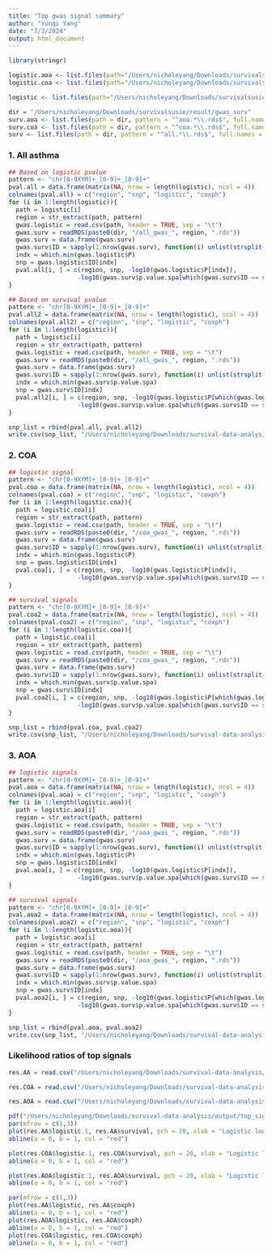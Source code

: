 ```yaml
---
title: "Top gwas signal summary"
author: "Yunqi Yang"
date: "7/3/2024"
output: html_document
---
```


```r
library(stringr)
```

```r
logistic.aoa <- list.files(path="/Users/nicholeyang/Downloads/survivalsusie/data/gwas_logistic_out/aoa", pattern = "\\.glm\\.logistic$", full.names = TRUE)
logistic.coa <- list.files(path="/Users/nicholeyang/Downloads/survivalsusie/data/gwas_logistic_out/coa", pattern = "\\.glm\\.logistic$", full.names = TRUE)

logistic <- list.files(path="/Users/nicholeyang/Downloads/survivalsusie/data/gwas_logistic_out/all", pattern = "\\.glm\\.logistic$", full.names = TRUE)
```

```r
dir = "/Users/nicholeyang/Downloads/survivalsusie/result/gwas_surv"
surv.aoa <- list.files(path = dir, pattern = "^aoa.*\\.rds$", full.names = TRUE)
surv.coa <- list.files(path = dir, pattern = "^coa.*\\.rds$", full.names = TRUE)
surv <- list.files(path = dir, pattern = "^all.*\\.rds$", full.names = TRUE)
```

### 1. All asthma
```r
## Based on logistic pvalue
pattern <- "chr[0-9XYM]+_[0-9]+_[0-9]+"
pval.all = data.frame(matrix(NA, nrow = length(logistic), ncol = 4))
colnames(pval.all) = c("region", "snp", "logistic", "coxph")
for (i in 1:length(logistic)){
  path = logistic[i]
  region = str_extract(path, pattern)
  gwas.logistic = read.csv(path, header = TRUE, sep = "\t")
  gwas.surv = readRDS(paste0(dir, "/all_gwas_", region, ".rds"))
  gwas.surv = data.frame(gwas.surv)
  gwas.surv$ID = sapply(1:nrow(gwas.surv), function(i) unlist(strsplit(rownames(gwas.surv)[i], "_"))[1])
  indx = which.min(gwas.logistic$P)
  snp = gwas.logistic$ID[indx]
  pval.all[i, ] = c(region, snp, -log10(gwas.logistic$P[indx]),
                   -log10(gwas.surv$p.value.spa[which(gwas.surv$ID == snp)]))
}
```

```r
## Based on survival pvalue
pattern <- "chr[0-9XYM]+_[0-9]+_[0-9]+"
pval.all2 = data.frame(matrix(NA, nrow = length(logistic), ncol = 4))
colnames(pval.all2) = c("region", "snp", "logistic", "coxph")
for (i in 1:length(logistic)){
  path = logistic[i]
  region = str_extract(path, pattern)
  gwas.logistic = read.csv(path, header = TRUE, sep = "\t")
  gwas.surv = readRDS(paste0(dir, "/all_gwas_", region, ".rds"))
  gwas.surv = data.frame(gwas.surv)
  gwas.surv$ID = sapply(1:nrow(gwas.surv), function(i) unlist(strsplit(rownames(gwas.surv)[i], "_"))[1])
  indx = which.min(gwas.surv$p.value.spa)
  snp = gwas.surv$ID[indx]
  pval.all2[i, ] = c(region, snp, -log10(gwas.logistic$P[which(gwas.logistic$ID == snp)]),
                   -log10(gwas.surv$p.value.spa[which(gwas.surv$ID == snp)]))
}
```

```r
snp_list = rbind(pval.all, pval.all2)
write.csv(snp_list, "/Users/nicholeyang/Downloads/survival-data-analysis/output/logistic_surv_comparison/top_signal_AA.csv")
```


### 2. COA

```r
## logistic signal
pattern <- "chr[0-9XYM]+_[0-9]+_[0-9]+"
pval.coa = data.frame(matrix(NA, nrow = length(logistic), ncol = 4))
colnames(pval.coa) = c("region", "snp", "logistic", "coxph")
for (i in 1:length(logistic.coa)){
  path = logistic.coa[i]
  region = str_extract(path, pattern)
  gwas.logistic = read.csv(path, header = TRUE, sep = "\t")
  gwas.surv = readRDS(paste0(dir, "/coa_gwas_", region, ".rds"))
  gwas.surv = data.frame(gwas.surv)
  gwas.surv$ID = sapply(1:nrow(gwas.surv), function(i) unlist(strsplit(rownames(gwas.surv)[i], "_"))[1])
  indx = which.min(gwas.logistic$P)
  snp = gwas.logistic$ID[indx]
  pval.coa[i, ] = c(region, snp, -log10(gwas.logistic$P[indx]),
                   -log10(gwas.surv$p.value.spa[which(gwas.surv$ID == snp)]))
}
```

```r
## survival signals
pattern <- "chr[0-9XYM]+_[0-9]+_[0-9]+"
pval.coa2 = data.frame(matrix(NA, nrow = length(logistic), ncol = 4))
colnames(pval.coa2) = c("region", "snp", "logistic", "coxph")
for (i in 1:length(logistic.coa)){
  path = logistic.coa[i]
  region = str_extract(path, pattern)
  gwas.logistic = read.csv(path, header = TRUE, sep = "\t")
  gwas.surv = readRDS(paste0(dir, "/coa_gwas_", region, ".rds"))
  gwas.surv = data.frame(gwas.surv)
  gwas.surv$ID = sapply(1:nrow(gwas.surv), function(i) unlist(strsplit(rownames(gwas.surv)[i], "_"))[1])
  indx = which.min(gwas.surv$p.value.spa)
  snp = gwas.surv$ID[indx]
  pval.coa2[i, ] = c(region, snp, -log10(gwas.logistic$P[which(gwas.logistic$ID == snp)]),
                   -log10(gwas.surv$p.value.spa[which(gwas.surv$ID == snp)]))
}
```


```r
snp_list = rbind(pval.coa, pval.coa2)
write.csv(snp_list, "/Users/nicholeyang/Downloads/survival-data-analysis/output/logistic_surv_comparison/top_signal_COA.csv")
```


### 3. AOA
```r
## logistic signals
pattern <- "chr[0-9XYM]+_[0-9]+_[0-9]+"
pval.aoa = data.frame(matrix(NA, nrow = length(logistic), ncol = 4))
colnames(pval.aoa) = c("region", "snp", "logistic", "coxph")
for (i in 1:length(logistic.aoa)){
  path = logistic.aoa[i]
  region = str_extract(path, pattern)
  gwas.logistic = read.csv(path, header = TRUE, sep = "\t")
  gwas.surv = readRDS(paste0(dir, "/aoa_gwas_", region, ".rds"))
  gwas.surv = data.frame(gwas.surv)
  gwas.surv$ID = sapply(1:nrow(gwas.surv), function(i) unlist(strsplit(rownames(gwas.surv)[i], "_"))[1])
  indx = which.min(gwas.logistic$P)
  snp = gwas.logistic$ID[indx]
  pval.aoa[i, ] = c(region, snp, -log10(gwas.logistic$P[indx]),
                   -log10(gwas.surv$p.value.spa[which(gwas.surv$ID == snp)]))
}
```

```r
## survival signals
pattern <- "chr[0-9XYM]+_[0-9]+_[0-9]+"
pval.aoa2 = data.frame(matrix(NA, nrow = length(logistic), ncol = 4))
colnames(pval.aoa2) = c("region", "snp", "logistic", "coxph")
for (i in 1:length(logistic.aoa)){
  path = logistic.aoa[i]
  region = str_extract(path, pattern)
  gwas.logistic = read.csv(path, header = TRUE, sep = "\t")
  gwas.surv = readRDS(paste0(dir, "/aoa_gwas_", region, ".rds"))
  gwas.surv = data.frame(gwas.surv)
  gwas.surv$ID = sapply(1:nrow(gwas.surv), function(i) unlist(strsplit(rownames(gwas.surv)[i], "_"))[1])
  indx = which.min(gwas.surv$p.value.spa)
  snp = gwas.surv$ID[indx]
  pval.aoa2[i, ] = c(region, snp, -log10(gwas.logistic$P[which(gwas.logistic$ID == snp)]),
                   -log10(gwas.surv$p.value.spa[which(gwas.surv$ID == snp)]))
}
```

```r
snp_list = rbind(pval.aoa, pval.aoa2)
write.csv(snp_list, "/Users/nicholeyang/Downloads/survival-data-analysis/output/logistic_surv_comparison/top_signal_AOA.csv")
```

### Likelihood ratios of top signals

```r
res.AA = read.csv("/Users/nicholeyang/Downloads/survival-data-analysis/output/logistic_surv_comparison/top_signal_LR_AA.csv", row.names = "X")

res.COA = read.csv("/Users/nicholeyang/Downloads/survival-data-analysis/output/logistic_surv_comparison/top_signal_LR_COA.csv", row.names = "X")

res.AOA = read.csv("/Users/nicholeyang/Downloads/survival-data-analysis/output/logistic_surv_comparison/top_signal_LR_AOA.csv", row.names = "X")
```

```r
pdf("/Users/nicholeyang/Downloads/survival-data-analysis/output/top_signal.pdf", height = 4, width = 8)
par(mfrow = c(1,3))
plot(res.AA$logistic.1, res.AA$survival, pch = 20, xlab = "Logistic log(LR)", ylab = "CoxPH log(LR)", main = "AA")
abline(a = 0, b = 1, col = "red")

plot(res.COA$logistic.1, res.COA$survival, pch = 20, xlab = "Logistic log(LR)", ylab = "CoxPH log(LR)", main = "COA")
abline(a = 0, b = 1, col = "red")

plot(res.AOA$logistic.1, res.AOA$survival, pch = 20, xlab = "Logistic log(LR)", ylab = "CoxPH log(LR)", main = "AOA")
abline(a = 0, b = 1, col = "red")

```


```r
par(mfrow = c(1,3))
plot(res.AA$logistic, res.AA$coxph)
abline(a = 0, b = 1, col = "red")
plot(res.AOA$logistic, res.AOA$coxph)
abline(a = 0, b = 1, col = "red")
plot(res.COA$logistic, res.COA$coxph)
abline(a = 0, b = 1, col = "red")
```

